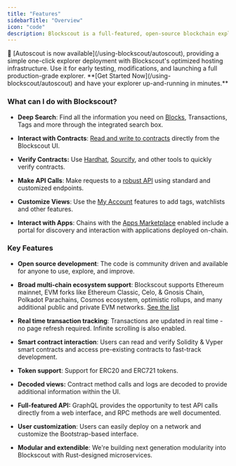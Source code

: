 ```yaml
---
title: "Features"
sidebarTitle: "Overview"
icon: "code"
description: Blockscout is a full-featured, open-source blockchain explorer
---
```


<Check>
🚗 [Autoscout is now available](/using-blockscout/autoscout), providing a simple one-click explorer deployment with Blockscout's optimized hosting infrastructure. Use it for early testing, modifications, and launching a full production-grade explorer. **[Get Started Now](/using-blockscout/autoscout) and have your explorer up-and-running in minutes.**

</Check>

### What can I do with Blockscout?

* **Deep Search**: Find all the information you need on [Blocks](/using-blockscout/overviews/blocks), Transactions, Tags and more through the integrated search box.

* **Interact with Contracts**: [Read and write to contracts](/devs/verification/interacting-with-smart-contracts) directly from the Blockscout UI.

* **Verify Contracts:** Use [Hardhat](/devs/verification/hardhat-verification-plugin), [Sourcify](/devs/verification/contracts-verification-via-sourcify), and other tools to quickly verify contracts.

* **Make API Calls**: Make requests to a [robust API](/devs/apis) using standard and customized endpoints.

* **Customize Views**: Use the [My Account](/using-blockscout/my-account) features to add tags, watchlists and other features.

* **Interact with Apps**: Chains with the [Apps Marketplace](/using-blockscout/blockscout-apps) enabled include a portal for discovery and interaction with applications deployed on-chain.

### Key Features

* **Open source development**: The code is community driven and available for anyone to use, explore, and improve.

* **Broad multi-chain ecosystem support**: Blockscout supports Ethereum mainnet, EVM forks like Ethereum Classic, Celo, & Gnosis Chain, Polkadot Parachains, Cosmos ecosystem, optimistic rollups, and many additional public and private EVM networks. [See the list](/about/chains)

* **Real time transaction tracking**: Transactions are updated in real time - no page refresh required. Infinite scrolling is also enabled.

* **Smart contract interaction**: Users can read and verify Solidity & Vyper smart contracts and access pre-existing contracts to fast-track development.

* **Token support**: Support for ERC20 and ERC721 tokens.

* **Decoded views:** Contract method calls and logs are decoded to provide additional information within the UI.

* **Full-featured API:** GraphQL provides the opportunity to test API calls directly from a web interface, and RPC methods are well documented.

* **User customization**: Users can easily deploy on a network and customize the Bootstrap-based interface.

* **Modular and extendible**: We're building next generation modularity into Blockscout with Rust-designed microservices.


